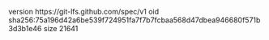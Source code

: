 version https://git-lfs.github.com/spec/v1
oid sha256:75a196d42a6be539f724951fa7f7b7fcbaa568d47dbea946680f571b3d3b1e46
size 21641
